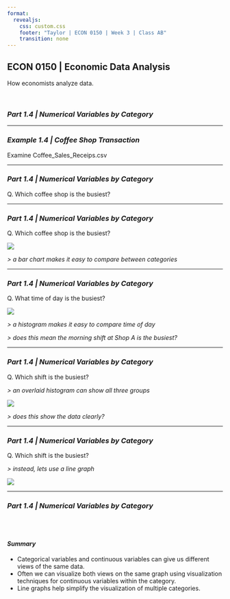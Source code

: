 ```yaml
---
format:
  revealjs:
    css: custom.css
    footer: "Taylor | ECON 0150 | Week 3 | Class AB"
    transition: none
---
```


## ECON 0150 | Economic Data Analysis {.center}
<p class="subheader-center">How economists analyze data.</p>

<br> 

### *Part 1.4 | Numerical Variables by Category*

---

### *Example 1.4 | Coffee Shop Transaction*
<p class="subheader">Examine Coffee_Sales_Receips.csv</p>

---

### *Part 1.4 | Numerical Variables by Category*
<p class="subheader">Q. Which coffee shop is the busiest?</p>

---

### *Part 1.4 | Numerical Variables by Category*
<p class="subheader">Q. Which coffee shop is the busiest?</p>

![](../Figures/Part_1_4_Coffee_Shop_Transations.png){fig-align="center"}

<div class="fragment">
*> a bar chart makes it easy to compare between categories*
</div>

---

### *Part 1.4 | Numerical Variables by Category*
<p class="subheader">Q. What time of day is the busiest?</p>

<div class="fragment">
![](../Figures/Part_1_4_Coffee_Shop_Transations_All_Hist.png){fig-align="center"}
</div>

<div class="fragment">
*> a histogram makes it easy to compare time of day*
</div>

<div class="fragment">
*> does this mean the morning shift at Shop A is the busiest?*
</div>

---

### *Part 1.4 | Numerical Variables by Category*
<p class="subheader">Q. Which shift is the busiest?</p>

*> an overlaid histogram can show all three groups*

<div class="fragment">
![](../Figures/Part_1_4_Coffee_Shop_Transations_Shops_Hist.png){fig-align="center"}
</div>

<div class="fragment">
*> does this show the data clearly?*
</div>

---

### *Part 1.4 | Numerical Variables by Category*
<p class="subheader">Q. Which shift is the busiest?</p>

*> instead, lets use a line graph*

<div class="fragment">
![](../Figures/Part_1_4_Coffee_Shop_Transactions_Shops_Line.png){fig-align="center"}
</div>

---

### *Part 1.4 | Numerical Variables by Category*

<br><br>

#### *Summary*

::: {.incremental}
- Categorical variables and continuous variables can give us different views of the same data.
- Often we can visualize both views on the same graph using visualization techniques for continuous variables within the category.
- Line graphs help simplify the visualization of multiple categories.
:::

